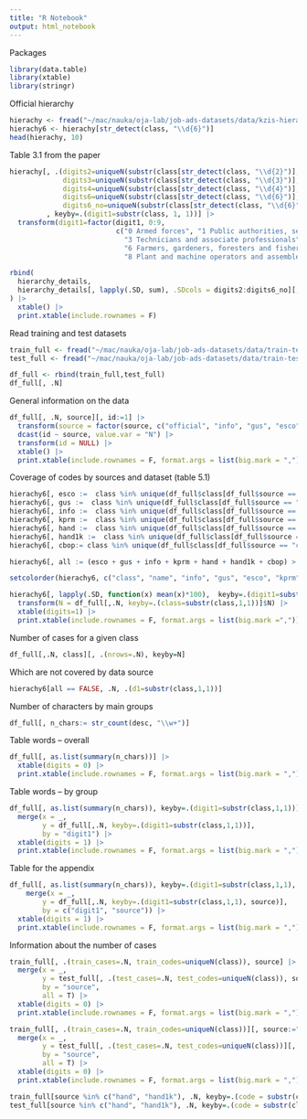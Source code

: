 ```yaml
---
title: "R Notebook"
output: html_notebook
---
```


Packages

```r
library(data.table)
library(xtable)
library(stringr)
```

Official hierarchy

```r
hierachy <- fread("~/mac/nauka/oja-lab/job-ads-datasets/data/kzis-hierarchy-2023.tsv", colClasses = "character", sep = "\t")
hierachy6 <- hierachy[str_detect(class, "\\d{6}")]
head(hierachy, 10)
```

Table 3.1 from the paper

```r
hierachy[, .(digits2=uniqueN(substr(class[str_detect(class, "\\d{2}")], 1,2)),
             digits3=uniqueN(substr(class[str_detect(class, "\\d{3}")], 1,3)),
             digits4=uniqueN(substr(class[str_detect(class, "\\d{4}")], 1,4)),
             digits6=uniqueN(substr(class[str_detect(class, "\\d{6}")], 1,6)),
             digits6_no=uniqueN(substr(class[str_detect(class, "\\d{6}") & !str_detect(class, "90$")], 1,6)))
         , keyby=.(digit1=substr(class, 1, 1))] |>
  transform(digit1=factor(digit1, 0:9,
                          c("0 Armed forces", "1 Public authorities, senior officials and managers", "2 Professionals", 
                            "3 Technicians and associate professionals", "4 Clerical support workers", "5 Service and sales workers", 
                            "6 Farmers, gardeners, foresters and fishermen", "7 Craft and related trades workers", 
                            "8 Plant and machine operators and assemblers", "9 Blue collar workers"))) -> hierarchy_details

rbind(
  hierarchy_details,
  hierarchy_details[, lapply(.SD, sum), .SDcols = digits2:digits6_no][, digit1:="All"]
) |>
  xtable() |>
  print.xtable(include.rownames = F)
```

Read training and test datasets

```r
train_full <- fread("~/mac/nauka/oja-lab/job-ads-datasets/data/train-test/train-data-2024.tar.gz", colClasses = "character")
test_full <- fread("~/mac/nauka/oja-lab/job-ads-datasets/data/train-test/test-data-2024.tar.gz", colClasses = "character")

df_full <- rbind(train_full,test_full)
df_full[, .N]
```

General information on the data

```r
df_full[, .N, source][, id:=1] |>
  transform(source = factor(source, c("official", "info", "gus", "esco", "kprm", "hand", "hand1k", "cbop"))) |>
  dcast(id ~ source, value.var = "N") |>
  transform(id = NULL) |> 
  xtable() |>
  print.xtable(include.rownames = F, format.args = list(big.mark = ","))
```

Coverage of codes by sources and dataset (table 5.1)

```r
hierachy6[, esco :=  class %in% unique(df_full$class[df_full$source == "esco"])]
hierachy6[, gus :=  class %in% unique(df_full$class[df_full$source == "gus"])]
hierachy6[, info :=  class %in% unique(df_full$class[df_full$source == "info"])]
hierachy6[, kprm :=  class %in% unique(df_full$class[df_full$source == "kprm"])]
hierachy6[, hand :=  class %in% unique(df_full$class[df_full$source == "hand"])]
hierachy6[, hand1k :=  class %in% unique(df_full$class[df_full$source == "hand1k"])]
hierachy6[, cbop:= class %in% unique(df_full$class[df_full$source == "cbop"])]

hierachy6[, all := (esco + gus + info + kprm + hand + hand1k + cbop) > 0]

setcolorder(hierachy6, c("class", "name", "info", "gus", "esco", "kprm", "hand", "hand1k", "cbop", "all"))

hierachy6[, lapply(.SD, function(x) mean(x)*100),  keyby=.(digit1=substr(class,1,1)), .SDcols = info:all]|>
  transform(N = df_full[,.N, keyby=.(class=substr(class,1,1))]$N) |>
  xtable(digits=1) |>
  print.xtable(include.rownames = F, format.args = list(big.mark =","))
```


Number of cases for a given class

```r
df_full[,.N, class][, .(nrows=.N), keyby=N]
```


Which are not covered by data source

```r
hierachy6[all == FALSE, .N, .(d1=substr(class,1,1))]
```

Number of characters by main groups 

```r
df_full[, n_chars:= str_count(desc, "\\w+")]
```

Table words -- overall

```r
df_full[, as.list(summary(n_chars))] |>
  xtable(digits = 0) |>
  print.xtable(include.rownames = F, format.args = list(big.mark = ","))
```

Table words -- by group

```r
df_full[, as.list(summary(n_chars)), keyby=.(digit1=substr(class,1,1))] |>
  merge(x = _,
        y = df_full[,.N, keyby=.(digit1=substr(class,1,1))],
        by = "digit1") |>
  xtable(digits = 1) |>
  print.xtable(include.rownames = F, format.args = list(big.mark = ","))
```

Table for the appendix

```r
df_full[, as.list(summary(n_chars)), keyby=.(digit1=substr(class,1,1), source)]|>
    merge(x = _,
        y = df_full[,.N, keyby=.(digit1=substr(class,1,1), source)],
        by = c("digit1", "source")) |>
  xtable(digits = 1) |>
  print.xtable(include.rownames = F, format.args = list(big.mark = ","))
```


Information about the number of cases

```r
train_full[, .(train_cases=.N, train_codes=uniqueN(class)), source] |>
  merge(x = _,
        y = test_full[, .(test_cases=.N, test_codes=uniqueN(class)), source],
        by = "source",
        all = T) |>
  xtable(digits = 0) |>
  print.xtable(include.rownames = F, format.args = list(big.mark = ","))
```

```r
train_full[, .(train_cases=.N, train_codes=uniqueN(class))][, source:="All"] |>
  merge(x = _,
        y = test_full[, .(test_cases=.N, test_codes=uniqueN(class))][, source:="All"],
        by = "source",
        all = T) |>
  xtable(digits = 0) |>
  print.xtable(include.rownames = F, format.args = list(big.mark = ","))
```

```r
train_full[source %in% c("hand", "hand1k"), .N, keyby=.(code = substr(class,1,1))]
test_full[source %in% c("hand", "hand1k"), .N, keyby=.(code = substr(class,1,1))]
```


